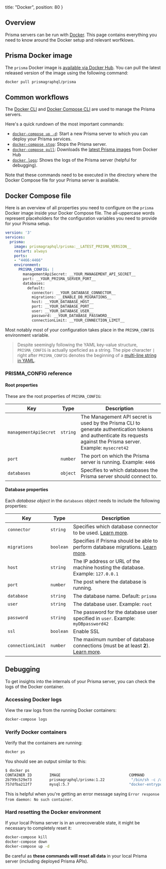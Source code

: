 
  title: "Docker",
  position: 80
}

## Overview

Prisma servers can be run with [Docker](https://www.docker.com/). This page contains everything you need to know around the Docker setup and relevant worfklows.

## Prisma Docker image

The `prisma` Docker image is [available via Docker Hub](https://hub.docker.com/r/prismagraphql/prisma/). You can pull the latest released version of the image using the following command:

```bash
docker pull prismagraphql/prisma
```

## Common workflows

The [Docker CLI](https://docs.docker.com/engine/reference/commandline/cli) and [Docker Compose CLI](https://docs.docker.com/compose/reference/) are used to manage the Prisma servers.

Here's a quick rundown of the most important commands:

- [`docker-compose up -d`](https://docs.docker.com/compose/reference/up/): Start a new Prisma server to which you can deploy your Prisma services.
- [`docker-compose stop`](https://docs.docker.com/compose/reference/stop/): Stops the Prisma server.
- [`docker-compose pull`](https://docs.docker.com/compose/reference/pull/): Downloads the [latest Prisma images](https://hub.docker.com/r/prismagraphql/prisma/tags/) from Docker Hub
- [`docker logs`](https://docs.docker.com/compose/reference/logs/): Shows the logs of the Prisma server (helpful for debugging).

Note that these commands need to be executed in the directory where the Docker Compose file for your Prisma server is available.

## Docker Compose file

Here is an overview of all properties you need to configure on the `prisma` Docker image inside your Docker Compose file. The all-uppercase words represent placeholders for the configuration variables you need to provide for your Prisma setup.

```yml
version: '3'
services:
  prisma:
    image: prismagraphql/prisma:__LATEST_PRISMA_VERSION__
    restart: always
    ports:
    - "4466:4466"
    environment:
      PRISMA_CONFIG: |
        managementApiSecret: __YOUR_MANAGEMENT_API_SECRET__
        port: __YOUR_PRISMA_SERVER_PORT__
        databases:
          default:
            connector: __YOUR_DATABASE_CONNECTOR__
            migrations: __ENABLE_DB_MIGRATIONS__
            host: __YOUR_DATABASE_HOST__
            port: __YOUR_DATABASE_PORT__
            user: __YOUR_DATABASE_USER__
            password: __YOUR_DATABASE_PASSWORD__
            connectionLimit: __YOUR_CONNECTION_LIMIT__
```

Most notably most of your configuration takes place in the `PRISMA_CONFIG` environment variable.

> Despite seemingly following the YAML key-value structure, `PRISMA_CONFIG` is actually speficied as a string. The pipe character `|` right after `PRISMA_CONFIG` denotes the beginning of a [multi-line string in YAML](http://symfony.com/doc/current/components/yaml/yaml_format.html). 

### PRISMA_CONFIG reference

#### Root properties

These are the root properties of `PRISMA_CONFIG`:

| Key | Type | Description | 
| --- | --- | --- | 
| `managementApiSecret` | `string` | The Management API secret is used by the Prisma CLI to generate authentication tokens and authenticate its requests against the Prisma server. Example: `mysecret42`  | 
| `port` | `number` | The port on which the Prisma server is running. Example:  `4466` | 
| `databases` | `object` | Specifies to which databases the Prisma server should connect to. | 

#### Database properties

Each _database object_ in the `databases` object needs to include the following properties:

| Key | Type  | Description | 
| --- | --- | --- | 
| `connector` | `string` | Specifies which database connector to be used. [Learn more](jgfs).
| `migrations` | `boolean` | Specifies if Prisma should be able to perform database migrations. [Learn more](jgfs#database-migrations).
| `host` | `string` | The IP address or URL of the machine hosting the database. Example: `127.0.0.1` |
| `port` | `number` | The post where the database is running. | 
| `database` | `string` | The database name. Default: `prisma` |
| `user` | `string` | The database user. Example: `root` | 
| `password` | `string` | The password for the database user specified in `user`. Example: `myDBpassword42` | 
| `ssl` | `boolean` | Enable SSL |
| `connectionLimit` | `number` | The maximum number of database connections (must be at least **2**). [Learn more](jgfs#managing-database-connections).


## Debugging

To get insights into the internals of your Prisma server, you can check the logs of the Docker container.

### Accessing Docker logs

View the raw logs from the running Docker containers:

```bash
docker-compose logs
```

### Verify Docker containers

Verify that the containers are running:

```bash
docker ps
```

You should see an output similar to this:

```bash
$ docker ps
CONTAINER ID        IMAGE                               COMMAND                  CREATED             STATUS              PORTS                    NAMES
2b799c529e73        prismagraphql/prisma:1.22            "/bin/sh -c /app/sta…"   17 hours ago        Up 7 hours          0.0.0.0:4466->4466/tcp   myapp_prisma_1
757dfba212f7        mysql:5.7                           "docker-entrypoint.s…"   17 hours ago        Up 7 hours          3306/tcp                 prisma-db
```

This is helpful when you're getting an error message saying `Error response from daemon: No such container`.

### Hard resetting the Docker environment

If your local Prisma server is in an unrecoverable state, it might be necessary to completely reset it:

```bash
docker-compose kill
docker-compose down
docker-compose up -d
```

<Warning>

Be careful as **these commands will reset all data** in your local Prisma server (including deployed Prisma APIs).

</Warning>
